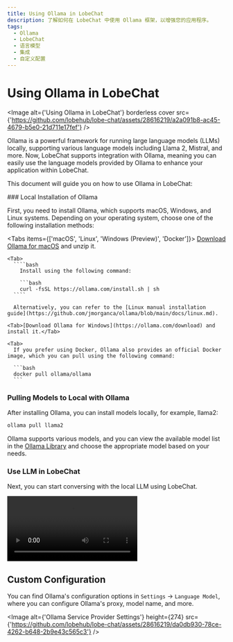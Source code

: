 ```yaml
---
title: Using Ollama in LobeChat
description: 了解如何在 LobeChat 中使用 Ollama 框架，以增强您的应用程序。
tags:
  - Ollama
  - LobeChat
  - 语言模型
  - 集成
  - 自定义配置
---
```


# Using Ollama in LobeChat

<Image alt={'Using Ollama in LobeChat'} borderless cover src={'https://github.com/lobehub/lobe-chat/assets/28616219/a2a091b8-ac45-4679-b5e0-21d711e17fef'} />

Ollama is a powerful framework for running large language models (LLMs) locally, supporting various language models including Llama 2, Mistral, and more. Now, LobeChat supports integration with Ollama, meaning you can easily use the language models provided by Ollama to enhance your application within LobeChat.

This document will guide you on how to use Ollama in LobeChat:

<Steps>
  ### Local Installation of Ollama

  First, you need to install Ollama, which supports macOS, Windows, and Linux systems. Depending on your operating system, choose one of the following installation methods:

  <Tabs items={['macOS', 'Linux', 'Windows (Preview)', 'Docker']}>
    <Tab>[Download Ollama for macOS](https://ollama.com/download) and unzip it.</Tab>

    <Tab>
      ````bash
        Install using the following command:

        ```bash
        curl -fsSL https://ollama.com/install.sh | sh
      ````

      Alternatively, you can refer to the [Linux manual installation guide](https://github.com/jmorganca/ollama/blob/main/docs/linux.md).
   
</Tab>

    <Tab>[Download Ollama for Windows](https://ollama.com/download) and install it.</Tab>

    <Tab>
      If you prefer using Docker, Ollama also provides an official Docker image, which you can pull using the following command:

      ```bash
      docker pull ollama/ollama
      ```
   
</Tab>
 
</Tabs>

  ### Pulling Models to Local with Ollama

  After installing Ollama, you can install models locally, for example, llama2:

  ```bash
  ollama pull llama2
  ```

  Ollama supports various models, and you can view the available model list in the [Ollama Library](https://ollama.com/library) and choose the appropriate model based on your needs.

  ### Use LLM in LobeChat

  Next, you can start conversing with the local LLM using LobeChat.

  <Video height={524} inStep src="https://github.com/lobehub/lobe-chat/assets/28616219/063788c8-9fef-4c6b-b837-96668ad6bc41" />

  <Callout type={'info'}>
    You can visit [Integrating with Ollama](/docs/self-hosting/examples/ollama) to learn how to deploy
    LobeChat to meet the integration requirements with Ollama.
 
</Callout>
</Steps>

## Custom Configuration

You can find Ollama's configuration options in `Settings` -> `Language Model`, where you can configure Ollama's proxy, model name, and more.

<Image alt={'Ollama Service Provider Settings'} height={274} src={'https://github.com/lobehub/lobe-chat/assets/28616219/da0db930-78ce-4262-b648-2b9e43c565c3'} />
